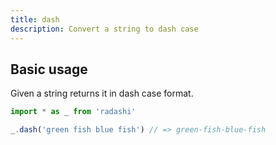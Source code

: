 ```yaml
---
title: dash
description: Convert a string to dash case
---
```


## Basic usage

Given a string returns it in dash case format.

```ts
import * as _ from 'radashi'

_.dash('green fish blue fish') // => green-fish-blue-fish
```
